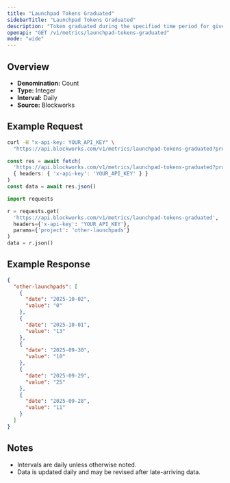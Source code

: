 ```yaml
---
title: "Launchpad Tokens Graduated"
sidebarTitle: "Launchpad Tokens Graduated"
description: "Token graduated during the specified time period for given launchpad."
openapi: "GET /v1/metrics/launchpad-tokens-graduated"
mode: "wide"
---
```


## Overview

- **Denomination:** Count
- **Type:** Integer
- **Interval:** Daily
- **Source:** Blockworks

## Example Request

<CodeGroup>

```bash cURL
curl -H "x-api-key: YOUR_API_KEY" \
  "https://api.blockworks.com/v1/metrics/launchpad-tokens-graduated?project=other-launchpads"
```

```typescript TypeScript
const res = await fetch(
  'https://api.blockworks.com/v1/metrics/launchpad-tokens-graduated?project=other-launchpads',
  { headers: { 'x-api-key': 'YOUR_API_KEY' } }
)
const data = await res.json()
```

```python Python
import requests

r = requests.get(
  'https://api.blockworks.com/v1/metrics/launchpad-tokens-graduated',
  headers={'x-api-key': 'YOUR_API_KEY'},
  params={'project': 'other-launchpads'}
)
data = r.json()
```

</CodeGroup>

## Example Response

```json
{
  "other-launchpads": [
    {
      "date": "2025-10-02",
      "value": "0"
    },
    {
      "date": "2025-10-01",
      "value": "13"
    },
    {
      "date": "2025-09-30",
      "value": "10"
    },
    {
      "date": "2025-09-29",
      "value": "25"
    },
    {
      "date": "2025-09-28",
      "value": "11"
    }
  ]
}
```

## Notes
- Intervals are daily unless otherwise noted.
- Data is updated daily and may be revised after late-arriving data.